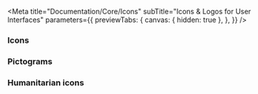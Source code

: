 



<Meta
  title="Documentation/Core/Icons"
  subTitle="Icons & Logos for User Interfaces"
  parameters={{
    previewTabs: {
      canvas: { hidden: true },
    },
  }}
/>

<h3>Icons</h3>
<IconList iconsReact={icons} metadata={metadataIcons} />

<h3>Pictograms</h3>
<IconList iconsReact={pictograms} metadata={metadata} />

<h3>Humanitarian icons</h3>
<IconList iconsReact={humanitarianIcons} metadata={metadataHumanitarianIcons} />

